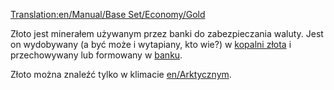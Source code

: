 [[Translation:en/Manual/Base Set/Economy/Gold]]

{{pl/Ładunek|name=Złoto
|image=Gold.png
|produced=[[pl/Manual/Base Set/Economy/Kopalnia złota|Kopalnia złota]]
|accepted=[[pl/Manual/Base Set/Economy/Bank|Bank]]
}}

Złoto jest minerałem używanym przez banki do zabezpieczania waluty. Jest on wydobywany (a być może i wytapiany, kto wie?) w [[pl/Manual/Base Set/Economy/Kopalnia złota|kopalni złota]] i przechowywany lub formowany w [[pl/Manual/Base Set/Economy/Bank|banku]].

Złoto można znaleźć tylko w klimacie [[en/Arktyczny]]m. 

{{pl/Navbox Ładunek}}